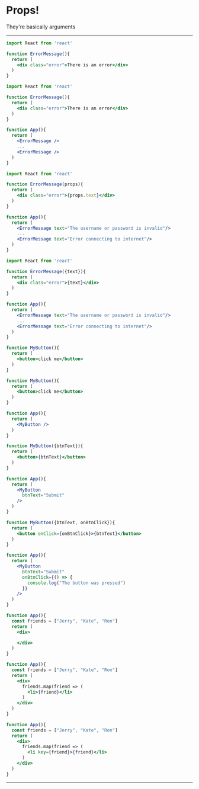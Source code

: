 

# Props!
They're basically arguments

---

<CodeSurfer>

```jsx title="Let's look at a basic ErrorMessage component" subtitle=""
import React from 'react'

function ErrorMessage(){
  return (
    <div class="error">There is an error</div>
  )
}
```

```jsx title="We might want to re-use throughout our app" subtitle="The problem is it has a static, hard-coded message"
import React from 'react'

function ErrorMessage(){
  return (
    <div class="error">There is an error</div>
  )
}

function App(){
  return (
    <ErrorMessage />
    ...
    <ErrorMessage />
  )
}
```

```jsx title="We can use prors to give it a custom message" subtitle="This is a lot like passing an argument into a function"
import React from 'react'

function ErrorMessage(props){
  return (
    <div class="error">{props.text}</div>
  )
}

function App(){
  return (
    <ErrorMessage text="The username or password is invalid"/>
    ...
    <ErrorMessage text="Error connecting to internet"/>
  )
}
```

```jsx 3,5 title="A lot of developers will 'destructure' the props object" subtitle=""
import React from 'react'

function ErrorMessage({text}){
  return (
    <div class="error">{text}</div>
  )
}

function App(){
  return (
    <ErrorMessage text="The username or password is invalid"/>
    ...
    <ErrorMessage text="Error connecting to internet"/>
  )
}
```

```jsx title="Now let's look at a button component" subtitle=""
function MyButton(){
  return (
    <button>click me</button>
  )
}
```

```jsx title="We'll render it in our app" subtitle=""
function MyButton(){
  return (
    <button>click me</button>
  )
}

function App(){
  return (
    <MyButton />
  )
}
```

```jsx title="And pass it a custom 'btnText' prop" subtitle=""
function MyButton({btnText}){
  return (
    <button>{btnText}</button>
  )
}

function App(){
  return (
    <MyButton 
      btnText="Submit"
    />
  )
}
```

```jsx title="We can also pass functions" subtitle="These are essentially callbacks for when events happen"
function MyButton({btnText, onBtnClick}){
  return (
    <button onClick={onBtnClick}>{btnText}</button>
  )
}

function App(){
  return (
    <MyButton 
      btnText="Submit"
      onBtnClick={() => {
        console.log("The button was pressed")
      }}
    />
  )
}
```

```jsx title="Our app has a list of friends" subtitle=""
function App(){
  const friends = ["Jerry", "Kate", "Ron"]
  return (
    <div>

    </div>
  )
}
```

```jsx title="You can map array elements to JSX elements using Array.map" subtitle=""
function App(){
  const friends = ["Jerry", "Kate", "Ron"]
  return (
    <div>
      friends.map(friend => (
        <li>{friend}</li>
      )
    </div>
  )
}
```

```jsx title="When using Array.map you need to pass a unique 'key' prop" subtitle=""
function App(){
  const friends = ["Jerry", "Kate", "Ron"]
  return (
    <div>
      friends.map(friend => (
        <li key={friend}>{friend}</li>
      )
    </div>
  )
}
```

</CodeSurfer>

---



